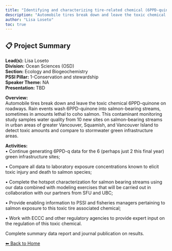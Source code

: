 ---
title: "Identifying and characterizing tire-related chemical (6PPD-quinone) toxic hotspots in salmon habitat"
description: "Automobile tires break down and leave the toxic chemical 6PPD-quinone on roadways. Rain events wash 6PPD-quinone into salmon-bearing streams, sometimes in amounts lethal to coho salmon. This contaminant monitoring study samples water quality from 10 new sites on salmon-bearing streams in urban areas of greater Vancouver, Squamish, and Vancouver Island to detect toxic amounts and compare to stormwater green infrastructure areas."
author: "Lisa Loseto"
toc: true
---

## 📋 Project Summary

**Lead(s):** Lisa Loseto  
**Division:** Ocean Sciences (OSD)  
**Section:** Ecology and Biogeochemistry  
**PSSI Pillar:** 1-Conservation and stewardship  
**Speaker Theme:** NA  
**Presentation:** TBD  

**Overview:**  
Automobile tires break down and leave the toxic chemical 6PPD-quinone on roadways. Rain events wash 6PPD-quinone into salmon-bearing streams, sometimes in amounts lethal to coho salmon. This contaminant monitoring study samples water quality from 10 new sites on salmon-bearing streams in urban areas of greater Vancouver, Squamish, and Vancouver Island to detect toxic amounts and compare to stormwater green infrastructure areas.   

**Activities:**  
• Continue generating 6PPD-q data for the 6 (perhaps just 2 this final year) green infrastructure sites;
• Compare all data to laboratory exposure concentrations known to elicit toxic injury and death to salmon species;
• Complete the hotspot characterization for salmon bearing streams using our data combined with modeling exercises that will be carried out in collaboration with our partners from SFU and UBC;
• Provide enabling information to PSSI and fisheries managers pertaining to salmon exposure to this toxic tire associated chemical;
• Work with ECCC and other regulatory agencies to provide expert input on the regulation of this toxic chemical.
Complete summary data report and journal publication on results.

[⬅ Back to Home](../index.qmd)
